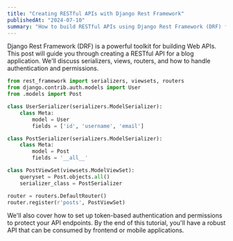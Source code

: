 ```yaml
---
title: "Creating RESTful APIs with Django Rest Framework"
publishedAt: "2024-07-10"
summary: "How to build RESTful APIs using Django Rest Framework (DRF) for your web and mobile applications."
---
```


Django Rest Framework (DRF) is a powerful toolkit for building Web APIs. This post will guide you through creating a RESTful API for a blog application. We'll discuss serializers, views, routers, and how to handle authentication and permissions.

```python
from rest_framework import serializers, viewsets, routers
from django.contrib.auth.models import User
from .models import Post

class UserSerializer(serializers.ModelSerializer):
    class Meta:
        model = User
        fields = ['id', 'username', 'email']

class PostSerializer(serializers.ModelSerializer):
    class Meta:
        model = Post
        fields = '__all__'

class PostViewSet(viewsets.ModelViewSet):
    queryset = Post.objects.all()
    serializer_class = PostSerializer

router = routers.DefaultRouter()
router.register(r'posts', PostViewSet)
```

We'll also cover how to set up token-based authentication and permissions to protect your API endpoints. By the end of this tutorial, you'll have a robust API that can be consumed by frontend or mobile applications.
